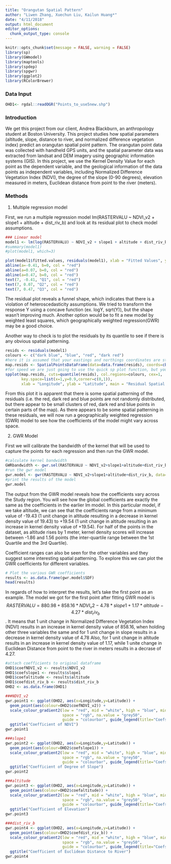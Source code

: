 ---
title: "Orangutan Spatial Pattern"
author: "Liwen Zhang, Xuechun Liu, Kailun Huang*"
date: "4/11/2018"
output: html_document
editor_options: 
  chunk_output_type: console
---

```{r setup, include=FALSE}
knitr::opts_chunk$set(message = FALSE, warning = FALSE)
library(sp)
library(GWmodel)
library(maptools)
library(spdep)
library(spgwr)
library(ggplot2)
library(RColorBrewer)
```

### Data Input
```{r message=FALSE, warning=FALSE, include=FALSE, paged.print=FALSE}
OHD1<- rgdal::readOGR("Points_to_use5new.shp")
```


### Introduction
We get this project from our client, Andrea Blackburn, an anthropology student at Boston
University. This project studies how spatial parameters (altitude, slope, distance to river, and
normalized difference vegetation index) predict an orangutan spatial point pattern. The orangutan
point data was collected with handheld GPS units, and the spatial parameter data was extracted
from landsat and DEM imagery using geographic information systems (GIS).
In this project, we use the Kernel Density Value for each point as the dependent variable, and the
geological information of the data points as independent variables, including Normalized
Difference Vegetation Index (NDVI), the degree of the slope (0-90 degrees), elevation measured
in meters, Euclidean distance from point to the river (meters).


### Methods

1. Multiple regression model

First, we run a multiple regression model lm(RASTERVALU ~ NDVI_v2 + slope1 + altitude + dist_riv_b) and look at its residual plot to check model assumptions.

```{r echo=FALSE, message=FALSE, warning=FALSE, paged.print=FALSE}
### Linear model
model1 <- lm(log(RASTERVALU) ~ NDVI_v2 + slope1 + altitude + dist_riv_b, data = OHD1)
#summary(model1)
#plot(model1, which=3)

plot(model1$fitted.values, residuals(model1), xlab = "Fitted Values", ylab = "Residuals", main = "Residual Plot")
abline(a=-0.41, b=0, col = "red")
abline(a=0.07, b=0, col = "red")
abline(a=0.47, b=0, col = "red")
text(7, -0.41, "Q1", col = "red") 
text(7, 0.07, "Q2", col = "red") 
text(7, 0.47, "Q3", col = "red") 
```

The residual plot reveals a funnel shape, which indicates that there is a violation of heteroscedasticity assumptions. We tried to transform the response Y using a concave function (ex. logY, sqrt(Y)), but the shape wasn't improving much. Another option would be to fit a new model by weighted least squares, which geographically weighted regression(GWR) may be a good choice.

Another way to check is to plot the residuals by its quantile to see if there is any obvious spatial patterning. 

```{r echo=FALSE, message=FALSE, warning=FALSE, paged.print=FALSE}
resids <- residuals(model1)
colours <- c("dark blue", "blue", "red", "dark red") 
#here it is assumed that your eastings and northings coordinates are stored in columns called x and y in your dataframe
map.resids <- SpatialPointsDataFrame(data=data.frame(resids), coords=cbind(OHD1$Latitude,OHD1$Longitude)) 
#for speed we are just going to use the quick sp plot function, but you could alternatively store your residuals back in your LondonWards dataframe and plot using geom_point in ggplot2
spplot(map.resids, cuts=quantile(resids), col.regions=colours, cex=1, 
       key.space=list(x=1,y=0.9,corner=c(0,1)), 
       xlab = "Longitude", ylab = "Latitude", main = "Residual Spatial Plot") 
```

From this plot it is apparent that there is some spatial patterning of the residuals (i.e. the red, dark red and blue points are not randomly distributed, but there appear to be small clusters of red, dark red and blue points in certain parts of the map). As there appears to be some spatial patterning in these residuals, we will now run a geographically weighted regression (GWR) model to see how the coefficients of the model might vary across space.

2. GWR Model

First we will calibrate the bandwidth of the kernel that will be used to capture the points for each regression and then run the GWR model.

```{r echo=FALSE, message=FALSE, warning=FALSE, paged.print=FALSE}
#calculate kernel bandwidth
GWRbandwidth <- gwr.sel(RASTERVALU ~ NDVI_v2+slope1+altitude+dist_riv_b, data=OHD1, coords=cbind(OHD1$Latitude,OHD1$Longitude),adapt=T) 
#run the gwr model
gwr.model <- gwr(RASTERVALU ~ NDVI_v2+slope1+altitude+dist_riv_b, data=OHD1, coords=cbind(OHD1$Latitude,OHD1$Longitude), adapt=GWRbandwidth, hatmatrix=TRUE, se.fit=TRUE) 
#print the results of the model
gwr.model
```

The output from the GWR model reveals how the coefficients vary across the Study region. You will see how the global coefficients are exactly the same as the coefficients in the earlier lm model. In this particular model, if we take altitude, we can see that the coefficients range from a minimum value of -19.43 (1 unit change in altitude resulting in a decrease in kernel density value of 19.43) to +19.54 (1 unit change in altitude resulting in an increase in kernel density value of +19.54). For half of the points in the dataset, as altitude rises by 1 meter, kernel density scores will increase between -1.86 and 1.56 points (the inter-quartile range between the 1st Quartile and the 3rd Quartile).

Coefficient ranges can also be seen for the other variables and they suggest some interesting spatial patterning. To explore this we can plot the GWR coefficients for different variables.

```{r message=FALSE, warning=FALSE, include=FALSE, paged.print=FALSE}
# Plot the various GWR coefficients
results <- as.data.frame(gwr.model$SDF)
head(results)
```

In regards of how to interpret the results, let's take the first point as an example. The model we got for the first point after fitting GWR model is $$RASTERVALU = 880.98 + 858.16*NDVI_v2 - 4.78*slope1 + 1.17*altitude - 4.27*dist_riv_b$$. It means that 1 unit change in Normalized Difference Vegetation Index (NDVI) results in an increase in kernel density value of 858.16, when holding other three variables the same and for 1 unit change in slope results in a decrease in kernel density value of 4.78 Also, for 1 unit change in altitude results in an increase in kernel density value of 1.17, while 1 unite change in Euclidean Distance from point to the river in meters results in a decrase of 4.27.

```{r echo=FALSE, message=FALSE, warning=FALSE, paged.print=FALSE}
#attach coefficients to original dataframe
OHD1$coefNDVI_v2 <- results$NDVI_v2
OHD1$coefslope1 <- results$slope1
OHD1$coefaltitude <- results$altitude
OHD1$coefdist_riv_b <- results$dist_riv_b
OHD2 <- as.data.frame(OHD1)

###NDVI_v2
gwr.point1 <- ggplot(OHD2, aes(x=Longitude,y=Latitude)) +
  geom_point(aes(colour=OHD2$coefNDVI_v2)) +
  scale_colour_gradient2(low = "red", mid = "white", high = "blue", midpoint = 0, 
                         space = "rgb", na.value = "grey50", 
                         guide = "colourbar", guide_legend(title="Coefs"))+
  ggtitle("Coefficient of NDVI")
gwr.point1

###slope1
gwr.point2 <- ggplot(OHD2, aes(x=Longitude,y=Latitude)) +
  geom_point(aes(colour=OHD2$coefslope1)) +
  scale_colour_gradient2(low = "red", mid = "white", high = "blue", midpoint = 0, 
                         space = "rgb", na.value = "grey50", 
                         guide = "colourbar", guide_legend(title="Coefs")) +
  ggtitle("Coefficient of Degree of Slope")
gwr.point2

###altitude
gwr.point3 <- ggplot(OHD2, aes(x=Longitude,y=Latitude)) +
  geom_point(aes(colour=OHD2$coefaltitude)) +
  scale_colour_gradient2(low = "red", mid = "white", high = "blue", midpoint = 0, 
                         space = "rgb", na.value = "grey50", 
                         guide = "colourbar", guide_legend(title="Coefs")) +
  ggtitle("Coefficient of Elevation")
gwr.point3

###dist_riv_b
gwr.point4 <- ggplot(OHD2, aes(x=Longitude,y=Latitude)) +
  geom_point(aes(colour=OHD2$coefdist_riv_b)) +
  scale_colour_gradient2(low = "red", mid = "white", high = "blue", midpoint = 0, 
                         space = "rgb", na.value = "grey50", 
                         guide = "colourbar", guide_legend(title="Coefs")) +
  ggtitle("Coefficient of Euclidean Distance to River")
gwr.point4
```

